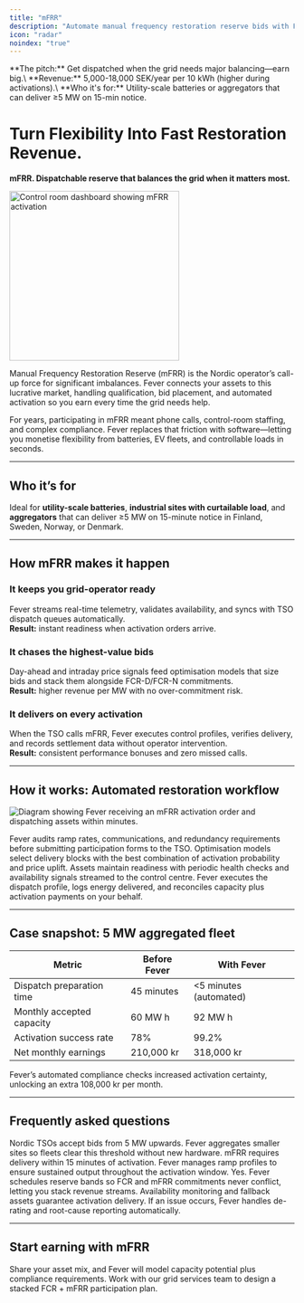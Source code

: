 ```yaml
---
title: "mFRR"
description: "Automate manual frequency restoration reserve bids with Fever's real-time dispatch engine."
icon: "radar"
noindex: "true"
---
```


<Info>
**The pitch:** Get dispatched when the grid needs major balancing—earn big.\
**Revenue:** 5,000-18,000 SEK/year per 10 kWh (higher during activations).\
**Who it's for:** Utility-scale batteries or aggregators that can deliver ≥5 MW on 15-min notice.
</Info>

# Turn Flexibility Into Fast Restoration Revenue.

**mFRR. Dispatchable reserve that balances the grid when it matters most.**

<img
  src="/images/hero-dark.png"
  alt="Control room dashboard showing mFRR activation"
  noZoom={true}
  height="300"
  className="rounded-xl"
/>

Manual Frequency Restoration Reserve (mFRR) is the Nordic operator’s call-up force for significant imbalances. Fever connects your assets to this lucrative market, handling qualification, bid placement, and automated activation so you earn every time the grid needs help.

For years, participating in mFRR meant phone calls, control-room staffing, and complex compliance. Fever replaces that friction with software—letting you monetise flexibility from batteries, EV fleets, and controllable loads in seconds.

---

## Who it’s for

Ideal for **utility-scale batteries**, **industrial sites with curtailable load**, and **aggregators** that can deliver ≥5 MW on 15-minute notice in Finland, Sweden, Norway, or Denmark.

---

## How mFRR makes it happen

### It keeps you grid-operator ready
Fever streams real-time telemetry, validates availability, and syncs with TSO dispatch queues automatically.\
**Result:** instant readiness when activation orders arrive.

### It chases the highest-value bids
Day-ahead and intraday price signals feed optimisation models that size bids and stack them alongside FCR-D/FCR-N commitments.\
**Result:** higher revenue per MW with no over-commitment risk.

### It delivers on every activation
When the TSO calls mFRR, Fever executes control profiles, verifies delivery, and records settlement data without operator intervention.\
**Result:** consistent performance bonuses and zero missed calls.

---

## How it works: Automated restoration workflow

![Diagram showing Fever receiving an mFRR activation order and dispatching assets within minutes.](/images/hero-light.png)

<Steps>
  <Step title="Qualify the asset">
    Fever audits ramp rates, communications, and redundancy requirements before submitting participation forms to the TSO.
  </Step>
  <Step title="Forecast + bid">
    Optimisation models select delivery blocks with the best combination of activation probability and price uplift.
  </Step>
  <Step title="Standby mode">
    Assets maintain readiness with periodic health checks and availability signals streamed to the control centre.
  </Step>
  <Step title="Activation + settlement">
    Fever executes the dispatch profile, logs energy delivered, and reconciles capacity plus activation payments on your behalf.
  </Step>
</Steps>

---

## Case snapshot: 5 MW aggregated fleet

| Metric | Before Fever | With Fever |
| ------ | ------------ | ---------- |
| Dispatch preparation time | 45 minutes | &lt;5 minutes (automated) |
| Monthly accepted capacity | 60 MW h | 92 MW h |
| Activation success rate | 78% | 99.2% |
| Net monthly earnings | 210,000 kr | 318,000 kr |

<success>
  Fever’s automated compliance checks increased activation certainty, unlocking an extra 108,000 kr per month.
</success>

---

## Frequently asked questions

<AccordionGroup>
  <Accordion title="What’s the minimum bid size?">
    Nordic TSOs accept bids from 5 MW upwards. Fever aggregates smaller sites so fleets clear this threshold without new hardware.
  </Accordion>
  <Accordion title="How fast must assets respond?">
    mFRR requires delivery within 15 minutes of activation. Fever manages ramp profiles to ensure sustained output throughout the activation window.
  </Accordion>
  <Accordion title="Can I participate if I already provide FCR?">
    Yes. Fever schedules reserve bands so FCR and mFRR commitments never conflict, letting you stack revenue streams.
  </Accordion>
  <Accordion title="How are penalties avoided?">
    Availability monitoring and fallback assets guarantee activation delivery. If an issue occurs, Fever handles de-rating and root-cause reporting automatically.
  </Accordion>
</AccordionGroup>

---

## Start earning with mFRR

<CardGroup cols={2}>
  <Card title="Assess my fleet" icon="clipboard-list" href="/get-started">
    Share your asset mix, and Fever will model capacity potential plus compliance requirements.
  </Card>
  <Card title="Schedule a strategy session" icon="users" href="/contact">
    Work with our grid services team to design a stacked FCR + mFRR participation plan.
  </Card>
</CardGroup>
